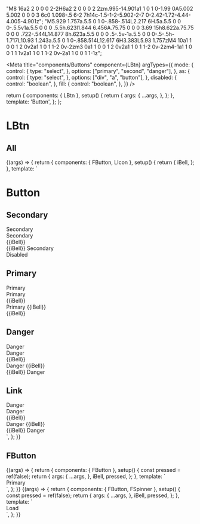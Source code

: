 



  "M8 16a2 2 0 0 0 2-2H6a2 2 0 0 0 2 2zm.995-14.901a1 1 0 1 0-1.99 0A5.002 5.002 0 0 0 3 6c0 1.098-.5 6-2 7h14c-1.5-1-2-5.902-2-7 0-2.42-1.72-4.44-4.005-4.901z";
  "M5.929 1.757a.5.5 0 1 0-.858-.514L2.217 6H.5a.5.5 0 0 0-.5.5v1a.5.5 0 0 0 .5.5h.623l1.844 6.456A.75.75 0 0 0 3.69 15h8.622a.75.75 0 0 0 .722-.544L14.877 8h.623a.5.5 0 0 0 .5-.5v-1a.5.5 0 0 0-.5-.5h-1.717L10.93 1.243a.5.5 0 1 0-.858.514L12.617 6H3.383L5.93 1.757zM4 10a1 1 0 0 1 2 0v2a1 1 0 1 1-2 0v-2zm3 0a1 1 0 0 1 2 0v2a1 1 0 1 1-2 0v-2zm4-1a1 1 0 0 1 1 1v2a1 1 0 1 1-2 0v-2a1 1 0 0 1 1-1z";

<Meta
  title="components/Buttons"
  component={LBtn}
  argTypes={{
    mode: {
      control: {
        type: "select",
      },
      options: ["primary", "second", "danger"],
    },
    as: {
      control: {
        type: "select",
      },
      options: ["div", "a", "button"],
    },
    disabled: {
      control: "boolean",
    },
    fill: {
      control: "boolean",
    },
  }}
/>

  return {
    components: { LBtn },
    setup() {
      return {
        args: {
          ...args,
        },
      };
    },
    template: '<LBtn v-bind="args">Button</LBtn>',
  };
};

# LBtn

## All

<Story name="All" args={{}}>
  {(args) => {
    return {
      components: { FButton, LIcon },
      setup() {
        return {
          iBell,
        };
      },
      template: `
      <div class="flex flex-col space-y-6">
        <h1>Button</h1>
        <h2>Secondary</h2>
        <div class="flex flex-wrap">
          <div class="p-2">
            <FButton>Secondary</FButton>
          </div>
          <div class="p-2">
            <FButton fill>Secondary</FButton>
          </div>
          <div class="p-2 text-xl">
            <FButton aria-label="bell">
              <LIcon>
                {{iBell}}
              </LIcon>
            </FButton>
          </div>
          <div class="p-2">
            <FButton fill aria-label="bell">
              <span class="flex items-center space-x-2">
                <LIcon role="presentation">
                  {{iBell}}
                </LIcon>
                <span>Secondary</span>
              </span>
            </FButton>
          </div>
          <div class="p-2">
            <FButton fill disabled>Disabled</FButton>
          </div>
        </div>
        <h2>Primary</h2>
        <div class="flex flex-wrap">
          <div class="p-2">
            <FButton mode="primary">Primary</FButton>
          </div>
          <div class="p-2">
            <FButton mode="primary" fill>Primary</FButton>
          </div>
          <div class="p-2">
            <FButton mode="primary" aria-label="bell">
              <LIcon>
                {{iBell}}
              </LIcon>
            </FButton>
          </div>
          <div class="p-2">
            <FButton mode="primary" fill aria-label="bell">
              <span class="flex items-center space-x-2">
                <span>Primary</span>
                <LIcon role="presentation">
                  {{iBell}}
                </LIcon>
              </span>
            </FButton>
          </div>
          <div class="p-2">
            <FButton mode="primary" disabled aria-label="bell">
              <LIcon>
                {{iBell}}
              </LIcon>
            </FButton>
          </div>
        </div>
        <h2>Danger</h2>
        <div class="flex flex-wrap">
          <div class="p-2">
            <FButton mode="danger">Danger</FButton>
          </div>
          <div class="p-2">
            <FButton mode="danger" fill>Danger</FButton>
          </div>
          <div class="p-2">
            <FButton mode="danger" aria-label="bell">
              <LIcon>
                {{iBell}}
              </LIcon>
            </FButton>
          </div>
          <div class="p-2">
            <FButton mode="danger" fill>
              <span class="flex items-center space-x-2">
                <span>Danger</span>
                <LIcon role="presentation">
                  {{iBell}}
                </LIcon>
              </span>
            </FButton>
          </div>
          <div class="p-2">
            <FButton mode="danger" disabled fill>
              <span class="flex items-center space-x-2">
                <LIcon role="presentation">
                  {{iBell}}
                </LIcon>
                <span>Danger</span>
              </span>
            </FButton>
          </div>
        </div>
        <h2>Link</h2>
        <div class="flex flex-wrap">
          <div class="p-2">
            <FButton mode="link">Danger</FButton>
          </div>
          <div class="p-2">
            <FButton mode="link" fill>Danger</FButton>
          </div>
          <div class="p-2">
            <FButton mode="link" aria-label="bell">
              <LIcon>
                {{iBell}}
              </LIcon>
            </FButton>
          </div>
          <div class="p-2">
            <FButton mode="link" fill>
              <span class="flex items-center space-x-2">
                <span>Danger</span>
                <LIcon role="presentation">
                  {{iBell}}
                </LIcon>
              </span>
            </FButton>
          </div>
          <div class="p-2">
            <FButton mode="link" disabled fill>
              <span class="flex items-center space-x-2">
                <LIcon role="presentation">
                  {{iBell}}
                </LIcon>
                <span>Danger</span>
              </span>
            </FButton>
          </div>
        </div>
      </div>
      `,
    };
  }}
</Story>

## FButton

<Story name="FButton" args={{}}>
  {(args) => {
    return {
      components: { FButton },
      setup() {
        const pressed = ref(false);
        return {
          args: {
            ...args,
          },
          iBell,
          pressed,
        };
      },
      template: `
      <div class="">
        <FButton v-bind="args" v-model:pressed="pressed">Primary</FButton>
      </div>
      `,
    };
  }}
</Story>

<ArgsTable story="FButton" />

<Canvas>
  <Story name="FButtonWithSpinner" args={{}}>
    {(args) => {
      return {
        components: { FButton, FSpinner },
        setup() {
          const pressed = ref(false);
          return {
            args: {
              ...args,
            },
            iBell,
            pressed,
          };
        },
        template: `
        <FButton v-bind="args" v-model:pressed="pressed">
          <div class="flex items-center">
            <FSpinner role="presentation" class="mr-2" /> Load
          </div>
        </FButton>
        `,
      };
    }}
  </Story>
</Canvas>

<ArgsTable story="FButtonWithSpinner" />
